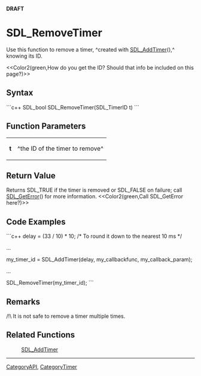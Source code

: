 <!-- pragma section-numbers off -->
<!-- pragma camelcase off -->
'''DRAFT'''

= SDL_RemoveTimer =
Use this function to remove a timer, ^created with [[SDL_AddTimer]](),^ knowing its ID.

<<Color2(green,How do you get the ID?  Should that info be included on this page?)>>


== Syntax ==
```c++
SDL_bool SDL_RemoveTimer(SDL_TimerID t)
```

== Function Parameters ==
{|
|'''t'''
|^the ID of the timer to remove^
|}

== Return Value ==
Returns SDL_TRUE if the timer is removed or SDL_FALSE on failure; call [[SDL_GetError]]() for more information. <<Color2(green,Call SDL_GetError here?)>>

== Code Examples ==
```c++
delay = (33 / 10) * 10;  /* To round it down to the nearest 10 ms */

...

my_timer_id = SDL_AddTimer(delay, my_callbackfunc, my_callback_param);

...

SDL_RemoveTimer(my_timer_id);
```

== Remarks ==
/!\ It is not safe to remove a timer multiple times.

== Related Functions ==
:[[SDL_AddTimer]]

----
[[CategoryAPI]], [[CategoryTimer]]
